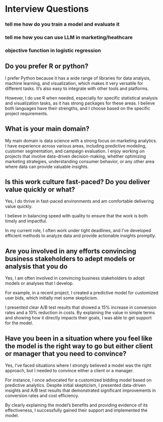# Interview Questions

### tell me how do you train a model and evaluate it


### tell me how you can use LLM in marketing/heathcare


### objective function in logistic regression


## Do you prefer R or python?

I prefer Python because it has a wide range of libraries for data analysis, machine learning, and visualization, which makes it very versatile for different tasks. It's also easy to integrate with other tools and platforms. 

However, I do use R when needed, especially for specific statistical analysis and visualization tasks, as it has strong packages for these areas. I believe both languages have their strengths, and I choose based on the specific project requirements.



## What is your main domain?

My main domain is data science with a strong focus on marketing analytics. I have experience across various areas, including predictive modeling, customer segmentation, and campaign evaluation. I enjoy working on projects that involve data-driven decision-making, whether optimizing marketing strategies, understanding consumer behavior, or any other area where data can provide valuable insights.


## Is this work culture fast-paced? Do you deliver value quickly or what?

Yes, I do thrive in fast-paced environments and am comfortable delivering value quickly. 

I believe in balancing speed with quality to ensure that the work is both timely and impactful. 

In my current role, I often work under tight deadlines, and I’ve developed efficient methods to analyze data and provide actionable insights promptly.


## Are you involved in any efforts convincing business stakeholders to adept models or analysis that you do

Yes, I am often involved in convincing business stakeholders to adopt models or analyses that I develop. 

For example, in a recent project, I created a predictive model for customized user bids, which initially met some skepticism. 

I presented clear A/B test results that showed a 15% increase in conversion rates and a 10% reduction in costs. By explaining the value in simple terms and showing how it directly impacts their goals, I was able to get support for the model.




## Have you been in a situation where you feel like the model is the right way to go but either client or manager that you need to convince?

Yes, I've faced situations where I strongly believed a model was the right approach, but I needed to convince either a client or a manager. 

For instance, I once advocated for a customized bidding model based on predictive analytics. Despite initial skepticism, I presented data-driven insights and A/B test results that demonstrated significant improvements in conversion rates and cost efficiency.

By clearly explaining the model's benefits and providing evidence of its effectiveness, I successfully gained their support and implemented the model.




